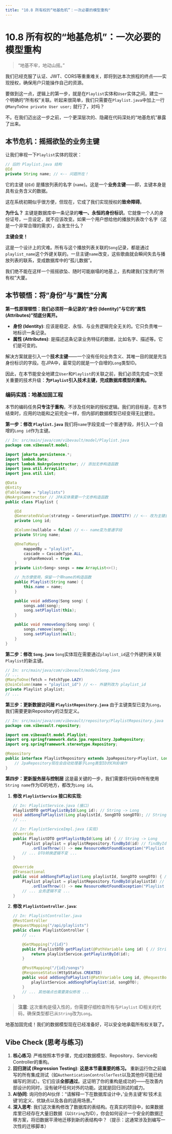 ```yaml
---
title: "10.8 所有权的“地基危机”：一次必要的模型重构"
---
```


# 10.8 所有权的“地基危机”：一次必要的模型重构

> "地基不牢，地动山摇。"

我们已经克服了认证、JWT、CORS等重重难关，即将到达本次旅程的终点——实现授权，确保用户只能操作自己的资源。

要做到这一点，逻辑上的第一步，就是在`Playlist`实体和`User`实体之间，建立一个明确的“所有权”关联。听起来很简单，我们只需要在`Playlist.java`中加上一行 `@ManyToOne private User user;` 就行了，对吗？

不。在我们迈出这一步之前，一个更深层次的、隐藏在代码深处的“地基危机”暴露了出来。

## 本节危机：摇摇欲坠的业务主键

让我们审视一下`Playlist`实体的现状：
```java
// 旧的 Playlist.java 结构
@Id
private String name; // <-- 问题所在！
```
它的主键 (`@Id`) 是播放列表的名字 (`name`)。这是一个**业务主键**——即，主键本身是具有业务含义的数据。

这在系统初期似乎很方便，但现在，它成了我们实现授权的**致命障碍**。

**为什么？**
主键是数据库中一条记录的**唯一、永恒的身份标识**。它就像一个人的身份证号，一旦设定，就不应该改变。如果一个用户想给他的播放列表改个名字（这是一个非常合理的需求），会发生什么？

**主键会变！**

这是一个设计上的灾难。所有与这个播放列表关联的`Song`记录，都是通过`playlist_name`这个外键关联的。一旦主键`name`改变，这些歌曲就会瞬间失去与播放列表的联系，变成数据库中的“孤儿数据”。

我们绝不能在这样一个摇摇欲坠、随时可能崩塌的地基上，去构建我们宝贵的“所有权”大厦。

## 本节顿悟：将“身份”与“属性”分离

**第一性原理顿悟：我们必须将一条记录的“身份 (Identity)”与它的“属性 (Attributes)”彻底分离开。**

*   **身份 (Identity)**: 应该是稳定、永恒、与业务逻辑完全无关的。它只负责唯一地标识一条记录。
*   **属性 (Attributes)**: 是描述这条记录业务特征的数据，比如名字、描述等。它们是可变的。

解决方案就是引入一个**技术主键**——一个没有任何业务含义、其唯一目的就是充当身份标识的字段。在JPA中，最常见的就是一个自增的`Long`类型ID。

因此，在本节能安全地建立`User`和`Playlist`的关联之前，我们必须先完成一次至关重要的技术升级：**为`Playlist`引入技术主键，完成数据库模型的重构。**

### 编码实践：地基加固工程

本节的编码任务**只专注于重构**，不涉及任何新的授权逻辑。我们的目标是，在本节结束时，应用的功能和之前完全一样，但内部的数据模型已经变得无比健壮。

**第一步：修改 `Playlist.java`**
我们将`name`字段变成一个普通字段，并引入一个自增的`Long id`作为主键。

```java
// In: src/main/java/com/vibevault/model/Playlist.java
package com.vibevault.model;

import jakarta.persistence.*;
import lombok.Data;
import lombok.NoArgsConstructor; // 添加无参构造函数
import java.util.ArrayList;
import java.util.List;

@Data
@Entity
@Table(name = "playlists")
@NoArgsConstructor // JPA实体需要一个无参构造函数
public class Playlist {

    @Id
    @GeneratedValue(strategy = GenerationType.IDENTITY) // <-- 改为主键自增
    private Long id;

    @Column(nullable = false) // <-- name变为普通字段
    private String name;

    @OneToMany(
        mappedBy = "playlist",
        cascade = CascadeType.ALL,
        orphanRemoval = true
    )
    private List<Song> songs = new ArrayList<>();

    // 为方便使用，保留一个带name的构造函数
    public Playlist(String name) {
        this.name = name;
    }

    public void addSong(Song song) {
        songs.add(song);
        song.setPlaylist(this);
    }

    public void removeSong(Song song) {
        songs.remove(song);
        song.setPlaylist(null);
    }
}
```

**第二步：修改 `Song.java`**
`Song`实体现在需要通过`playlist_id`这个外键列来关联`Playlist`的新主键。

```java
// In: src/main/java/com/vibevault/model/Song.java
// ...
@ManyToOne(fetch = FetchType.LAZY)
@JoinColumn(name = "playlist_id") // <-- 外键列改为 playlist_id
private Playlist playlist;
// ...
```

**第三步：更新数据访问层 `PlaylistRepository.java`**
由于主键类型已变为`Long`，我们需要更新Repository的泛型定义。

```java
// In: src/main/java/com/vibevault/repository/PlaylistRepository.java
package com.vibevault.repository;

import com.vibevault.model.Playlist;
import org.springframework.data.jpa.repository.JpaRepository;
import org.springframework.stereotype.Repository;

@Repository
public interface PlaylistRepository extends JpaRepository<Playlist, Long> { // <-- String 改为 Long
    // JpaRepository现在会自动处理基于Long类型ID的CRUD操作
}
```

**第四步：更新服务层与控制层**
这是最关键的一步，我们需要将代码中所有使用`String name`作为ID的地方，都改为`Long id`。

1.  **修改 `PlaylistService` 接口和实现**:
    ```java
    // In: PlaylistService.java (接口)
    PlaylistDTO getPlaylistById(Long id); // String -> Long
    void addSongToPlaylist(Long playlistId, SongDTO songDTO); // String -> Long
    // ...

    // In: PlaylistServiceImpl.java (实现)
    @Override
    public PlaylistDTO getPlaylistById(Long id) { // String -> Long
        Playlist playlist = playlistRepository.findById(id) // findById现在接收Long
            .orElseThrow(() -> new ResourceNotFoundException("Playlist not found with id: " + id));
        // ... DTO转换逻辑不变 ...
    }

    @Override
    @Transactional
    public void addSongToPlaylist(Long playlistId, SongDTO songDTO) { // String -> Long
        Playlist playlist = playlistRepository.findById(playlistId) // findById现在接收Long
            .orElseThrow(() -> new ResourceNotFoundException("Playlist not found with id: " + playlistId));
        // ... 业务逻辑不变 ...
    }
    ```

2.  **修改 `PlaylistController.java`**:
    ```java
    // In: PlaylistController.java
    @RestController
    @RequestMapping("/api/playlists")
    public class PlaylistController {
        // ...

        @GetMapping("/{id}")
        public PlaylistDTO getPlaylist(@PathVariable Long id) { // String -> Long
            return playlistService.getPlaylistById(id);
        }

        @PostMapping("/{id}/songs")
        @ResponseStatus(HttpStatus.CREATED)
        public void addSongToPlaylist(@PathVariable Long id, @RequestBody SongDTO songDTO) { // String -> Long
            playlistService.addSongToPlaylist(id, songDTO);
        }
        // ... 其他端点也需要类似修改 ...
    }
    ```

> **注意**: 这次重构是侵入性的，你需要仔细检查所有与`Playlist` ID相关的代码，确保类型都已从`String`改为`Long`。

地基加固完成！我们的数据模型现在已经准备好，可以安全地承载所有权关联了。


## Vibe Check (思考与练习)

1.  **核心练习**: 严格按照本节步骤，完成对数据模型、Repository、Service和Controller的重构。
2.  **回归测试 (Regression Testing)**: **这是本节最重要的练习。** 重新运行你之前编写的所有集成测试（如`AuthenticationControllerTest`以及其他你可能已经编写的测试）。它们应该**全部通过**。这证明了你的重构是成功的——在改善内部设计的同时，没有破坏任何对外的功能。这就是回归测试的威力。
3.  **AI协同**: 询问你的AI伙伴：“请解释一下在数据库设计中，‘业务主键’和‘技术主键’的定义、优缺点以及各自的适用场景。”
4.  **深入思考**: 我们这次重构修改了数据库的表结构。在真实的项目中，如果数据库里已经存在大量旧数据（以`String`为ID），你会如何设计一个安全的数据迁移方案，将旧数据平滑地迁移到新的表结构中？（提示：这通常涉及到编写一次性的迁移脚本）
